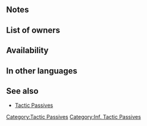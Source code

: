 {{Passive
|type=C
|name=Inf. Spd Tactic
|exclusive=0
|canUseWeapon={{WeaponList|All}}
|canUseMove={{MoveList|All}}
|properties=random_inherit_base,random_owner
|1name=Inf. Spd Tactic
|1tagid=SID_速指揮・歩行重視
|1cost=300
|1effect=At start of turn, grants Spd+6 to allies within 2 spaces for 1 turn and【Null Follow-Up】 to infantry allies within 2 spaces. Granted only if number of that ally's movement type on current team ≤ 2.<br><br>【Null Follow-Up】<br>If unit's Spd > foe's Spd during combat, neutralizes effects that guarantee foe's follow-up attacks and effects that prevent unit's follow-up attacks for 1 turn.
|1required=Spd Tactic 3
}}
==Notes==
{{Tactic Passive notes}}
{{Null Follow-Up}}
==List of owners==
{{Skill Hero List}}
{{NoInheritHeroes}}

==Availability==
{{PassiveFocusList}}
{{PassiveDistributionList}}
{{PassiveCombatManualList}}
==In other languages==
{{OtherLanguages
|japanese=速指揮・歩行重視
|german=Ges.-Taktik Inf.
|spanishEU=Estrategia Vel Inf.
|spanishLA=Estrategia Vel. Inf.
|french=Tactique Vit inf.
|italian=Tattica Vel fant.
|chineseTW=速度指揮・步行重視
|portuguese=Tática Vel. inf.
}}
==See also==
{{See also skills|cond=Description LIKE '%movement type%current team%≤ 2%' AND Exclusive='1' OR Description LIKE '%【Null Follow-Up】%'|columns=3}}
* [[Skill families#Tactic|Tactic Passives]]
{{Passives Navbox|C}}
[[Category:Tactic Passives]][[Category:Inf. Tactic Passives]]